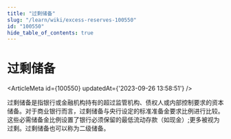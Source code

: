 ```yaml
---
title: "过剩储备"
slug: "/learn/wiki/excess-reserves-100550"
id: "100550"
hide_table_of_contents: true
---
```



# 过剩储备

<ArticleMeta id={100550} updatedAt={'2023-09-26 13:58:51'} />
<div className='border-solid border-b border-t-0 my-4 border-[var(--ifm-color-gray-300)]' />

过剩储备是指银行或金融机构持有的超过监管机构、债权人或内部控制要求的资本储备。对于商业银行而言，过剩储备与央行设定的标准准备金要求比例进行比较。这些必需储备金比例设置了银行必须保留的最低流动存款（如现金）;更多被视为过剩。过剩储备也可以称为二级储备。
